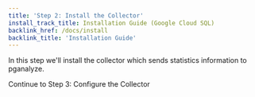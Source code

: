 ```yaml
---
title: 'Step 2: Install the Collector'
install_track_title: Installation Guide (Google Cloud SQL)
backlink_href: /docs/install
backlink_title: 'Installation Guide'
---
```



In this step we'll install the collector which sends statistics information to pganalyze.

<CollectorInstallInstructions apiKey={props.apiKey} />

<Link className="btn btn-success" to="03_configure_the_collector_package">
  Continue to Step 3: Configure the Collector
</Link>
